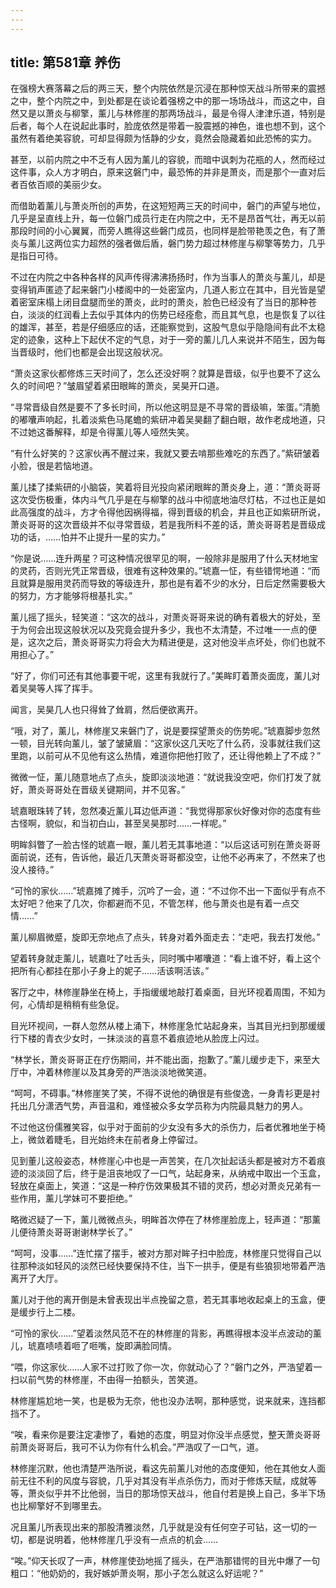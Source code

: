 ```yaml
---
---
---
```

title: 第581章 养伤
---



在强榜大赛落幕之后的两三天，整个内院依然是沉浸在那种惊天战斗所带来的震撼之中，整个内院之中，到处都是在谈论着强榜之中的那一场场战斗，而这之中，自然又是以萧炎与柳擎，薰儿与林修崖的那两场战斗，最是令得人津津乐道，特别是后者，每个人在说起此事时，脸庞依然是带着一股震撼的神色，谁也想不到，这个虽然有着绝美容貌，可却显得颇为恬静的少女，竟然会隐藏着如此恐怖的实力。

甚至，以前内院之中不乏有人因为薰儿的容貌，而暗中讽刺为花瓶的人，然而经过这件事，众人方才明白，原来这磐门中，最恐怖的并非是萧炎，而是那个一直对后者百依百顺的美丽少女。

而借助着薰儿与萧炎所创的声势，在这短短两三天的时间中，磐门的声望与地位，几乎是呈直线上升，每一位磐门成员行走在内院之中，无不是昂首气壮，再无以前那段时间的小心翼翼，而旁人瞧得这些磐门成员，也同样是脸带艳羡之色，有了萧炎与薰儿这两位实力超然的强者做后盾，磐门势力超过林修崖与柳擎等势力，几乎是指日可待。

不过在内院之中各种各样的风声传得沸沸扬扬时，作为当事人的萧炎与薰儿，却是变得销声匿迹了起来磐门小楼阁中的一处密室内，几道人影立在其中，目光皆是望着密室床榻上闭目盘腿而坐的萧炎，此时的萧炎，脸色已经没有了当日的那种苍白，淡淡的红润看上去似乎其体内的伤势已经痊愈，而且其气息，也是恢复了以往的雄浑，甚至，若是仔细感应的话，还能察觉到，这股气息似乎隐隐间有此不太稳定的迹象，这种上下起伏不定的气息，对于一旁的薰儿几人来说并不陌生，因为每当晋级时，他们也都是会出现这般状况。

“萧炎这家伙都修炼三天时间了，怎么还没好啊？就算是晋级，似乎也要不了这么久的时间吧？”皱眉望着紧田眼眸的萧炎，吴昊开口道。

“寻常晋级自然是要不了多长时间，所以他这明显是不寻常的晋级嘛，笨蛋。”清脆的嘟囔声响起，扎着淡紫色马尾蟾的紫研冲着吴昊翻了翻白眼，故作老成地道，只不过她这番解释，却是令得薰儿等人哑然失笑。

“有什么好笑的？这家伙再不醒过来，我就又要去啃那些难吃的东西了。”紫研皱着小脸，很是若恼地道。

薰儿揉了揉紫研的小脑袋，笑着将目光投向紧闭眼眸的萧炎身上，道：“萧炎哥哥这次受伤极重，体内斗气几乎是在与柳擎的战斗中彻底地油尽灯枯，不过也正是如此高强度的战斗，方才令得他因祸得福，得到晋级的机会，并且也正如紫研所说，萧炎哥哥的这次晋级并不似寻常晋级，若是我所料不差的话，萧炎哥哥若是晋级成功的话，……怕并不止提升一星的实力。”

“你是说……连升两星？可这种情况很罕见的啊，一般除非是服用了什么天材地宝的灵药，否则光凭正常晋级，很难有这种效果的。”琥嘉一怔，有些错愕地道：“而且就算是服用灵药而导致的等级连升，那也是有着不少的水分，日后定然需要极大的努力，方才能够将根基扎实。”

薰儿摇了摇头，轻笑道：“这次的战斗，对萧炎哥哥来说的确有着极大的好处，至于为何会出现这般状况以及究竟会提升多少，我也不太清楚，不过唯一一点的便是，这次之后，萧炎哥哥实力将会大为精进便是，这对他没半点坏处，你们也就不用担心了。”

“好了，你们可还有其他事要干呢，这里有我就行了。”美眸盯着萧炎面庞，薰儿对着吴昊等人挥了挥手。

闻言，吴昊几人也只得耸了耸肩，然后便欲离开。

“哦，对了，薰儿，林修崖又来磐门了，说是要探望萧炎的伤势呢。”琥嘉脚步忽然一顿，目光转向薰儿，皱了皱黛眉：“这家伙这几天吃了什么药，没事就往我们这里跑，以前可从不见他有这么热情，难道你把他打败了，还让得他赖上了不成？”

微微一怔，薰儿随意地点了点头，旋即淡淡地道：“就说我没空吧，你们打发了就好，萧炎哥哥处在晋级关键期间，并不见客。”

琥嘉眼珠转了转，忽然凑近薰儿耳边低声道：“我觉得那家伙好像对你的态度有些古怪啊，貌似，和当初白山，甚至吴昊那时……一样呢。”

明眸斜瞥了一脸古怪的琥嘉一眼，薰儿若无其事地道：“以后这话可别在萧炎哥哥面前说，还有，告诉他，最近几天萧炎哥哥都没空，让他不必再来了，不然来了也没人接待。”

“可怜的家伙……”琥嘉摊了摊手，沉吟了一会，道：“不过你不出一下面似乎有点不太好吧？他来了几次，你都避而不见，不管怎样，他与萧炎也是有着一点交情……”

薰儿柳眉微蹙，旋即无奈地点了点头，转身对着外面走去：“走吧，我去打发他。”

望着转身就走薰儿，琥嘉吐了吐舌头，同时嘴中嘟囔道：“看上谁不好，看上这个把所有心都挂在那小子身上的妮子……活该啊活该。”

客厅之中，林修崖静坐在椅上，手指缓缓地敲打着桌面，目光环视着周围，不知为何，心情却是稍稍有些急促。

目光环视间，一群人忽然从楼上涌下，林修崖急忙站起身来，当其目光扫到那缓缓行下楼的青衣少女时，一抹淡淡的喜意不着痕迹地从脸庞上闪过。

“林学长，萧炎哥哥正在疗伤期间，并不能出面，抱歉了。”薰儿缓步走下，来至大厅中，冲着林修崖以及其身旁的严浩淡淡地微笑道。

“呵呵，不碍事。”林修崖笑了笑，不得不说他的确很是有些俊逸，一身青衫更是衬托出几分潇洒气势，声音温和，难怪被众多女学员称为内院最具魅力的男人。

不过他这份儒雅笑容，似乎对于面前的少女没有多大的杀伤力，后者优雅地坐于椅上，微敛着睫毛，目光始终未在前者身上停留过。

见到董儿这般姿态，林修崖心中也是一声苦笑，在几次扯起话头都是被对方不着痕迹的淡淡回了后，终于是沮丧地叹了一口气，站起身来，从纳戒中取出一个玉盒，轻放在桌面上，笑道：“这是一种疗伤效果极其不错的灵药，想必对萧炎兄弟有一些作用，薰儿学妹可不要拒绝。”

略微迟疑了一下，薰儿微微点头，明眸首次停在了林修崖脸庞上，轻声道：“那薰儿便待萧炎哥哥谢谢林学长了。”

“呵呵，没事……”连忙摆了摆手，被对方那对眸子扫中脸庞，林修崖只觉得自己以往那种淡如轻风的淡然已经快要保持不住，当下一拱手，便是有些狼狈地带着严浩离开了大厅。

薰儿对于他的离开倒是未曾表现出半点挽留之意，若无其事地收起桌上的玉盒，便是缓步行上二楼。

“可怜的家伙……”望着淡然风范不在的林修崖的背影，再瞧得根本没半点波动的薰儿，琥嘉啧啧着咂了咂嘴，旋即满脸同情。

“喂，你这家伙……人家不过打败了你一次，你就动心了？”磐门之外，严浩望着一扫以前气势的林修崖，不由得一拍额头，苦笑道。

林修崖尴尬地一笑，也是极为无奈，他也没办法啊，那种感觉，说来就来，连挡都挡不了。

“唉，看来你是要注定凄惨了，看她的态度，明显对你没半点感觉，整天萧炎哥哥前萧炎哥哥后，我可不认为你有什么机会。”严浩叹了一口气，道。

林修崖沉默，他也清楚严浩所说，看这先前薰儿对他的态度便知，他在其他女人面前无往不利的风度与容貌，几乎对其没有半点杀伤力，而对于修炼天赋，成就等等，萧炎似乎并不比他弱，当日的那场惊天战斗，他自付若是换上自己，多半下场也比柳擎好不到哪里去。

况且薰儿所表现出来的那股清雅淡然，几乎就是没有任何空子可钻，这一切的一切，都是说明着，他林修崖几乎没有一点点的机会……

“唉。”仰天长叹了一声，林修崖使劲地摇了摇头，在严浩那错愕的目光中爆了一句粗口：“他奶奶的，我好嫉妒萧炎啊，那小子怎么就这么好运呢？”
